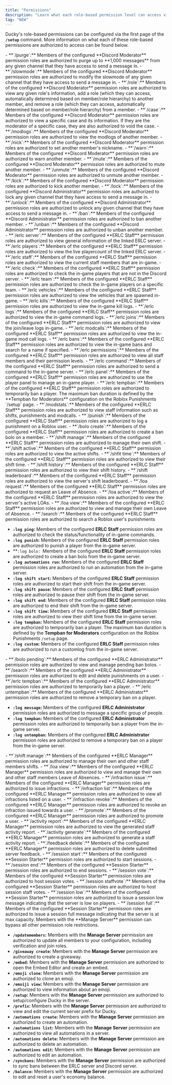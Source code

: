 ```yaml
---
title: "Permissions"
description: "Learn what each role-based permission level can access via Ducky."
tag: "NEW"
---
```


Ducky's role-based permissions can be configured via the first page of the **`/setup`** command. More information on what each of these role-based permissions are authorized to access can be found below.

<Accordion title="Discord Moderator Roles" icon="hammer">
  - **`/purge`:** Members of the configured **Discord Moderator** permission roles are authorized to purge up to **1,000 messages** from any given channel that they have access to send a message in.
  - **`/slowmode`:** Members of the configured **Discord Moderator** permission roles are authorized to modify the slowmode of any given channel that they have access to send a message in.
  - **`/role`:** Members of the configured **Discord Moderator** permission roles are authorized to view any given role's information, add a role (which they can access, automatically determined based on member/role hierarchy) to another member, and remove a role (which they can access, automatically determined based on member/role hierarchy) from a member.
  - **`/case`:** Members of the configured **Discord Moderator** permission roles are authorized to view a specific case and its information. If they are the moderator of a specific case, they are also authorized to void the case.
  - **`/modlogs`:** Members of the configured **Discord Moderator** permission roles are authorized to view the modlogs of another member.
  - **`/nick`:** Members of the configured **Discord Moderator** permission roles are authorized to set another member's nickname.
  - **`/warn`:** Members of the configured **Discord Moderator** permission roles are authorized to warn another member.
  - **`/mute`:** Members of the configured **Discord Moderator** permission roles are authorized to mute another member.
  - **`/unmute`:** Members of the configured **Discord Moderator** permission roles are authorized to unmute another member.
  - **`/kick`:** Members of the configured **Discord Moderator** permission roles are authorized to kick another member.
</Accordion>

<Accordion title="Discord Administrator Roles" icon="shield">
  - **`/lock`:** Members of the configured **Discord Administrator** permission roles are authorized to lock any given channel that they have access to send a message in.
  - **`/unlock`:** Members of the configured **Discord Administrator** permission roles are authorized to unlock any given channel that they have access to send a message in.
  - **`/ban`:** Members of the configured **Discord Administrator** permission roles are authorized to ban another member.
  - **`/unban`:** Members of the configured **Discord Administrator** permission roles are authorized to unban another member.
</Accordion>

<Accordion title="ERLC Staff Roles" icon="Hammer">
  - **`/erlc server`:** Members of the configured **ERLC Staff** permission roles are authorized to view general information of the linked ERLC server.
  - **`/erlc players`:** Members of the configured **ERLC Staff** permission roles are authorized to view the live playercount of the linked ERLC server.
  - **`/erlc staff`:** Members of the configured **ERLC Staff** permission roles are authorized to view the current staff members that are in-game.
  - **`/erlc check`:** Members of the configured **ERLC Staff** permission roles are authorized to check the in-game players that are not in the Discord server.
  - **`/erlc team`:** Members of the configured **ERLC Staff** permission roles are authorized to check the in-game players on a specific team.
  - **`/erlc vehicles`:** Members of the configured **ERLC Staff** permission roles are authorized to view the vehicles that are spawned in-game.
  - **`/erlc kills`:** Members of the configured **ERLC Staff** permission roles are authorized to view the in-game kill logs.
  - **`/erlc logs`:** Members of the configured **ERLC Staff** permission roles are authorized to view the in-game command logs.
  - **`/erlc joins`:** Members of the configured **ERLC Staff** permission roles are authorized to view the join/leave logs in-game.
  - **`/erlc modcalls`:** Members of the configured **ERLC Staff** permission roles are authorized to view the in-game mod call logs.
  - **`/erlc bans`:** Members of the configured **ERLC Staff** permission roles are authorized to view the in-game bans and search for a name if specified.
  - **`/erlc permissions`:** Members of the configured **ERLC Staff** permission roles are authorized to view all staff members and their permission levels.
  - **`/erlc command`:** Members of the configured **ERLC Staff** permission roles are authorized to send a command to the in-game server.
  - **`/erlc panel`:** Members of the configured **ERLC Staff** permission roles are authorized to use the player panel to manage an in-game player.
  - **`/erlc tempban`:** Members of the configured **ERLC Staff** permission roles are authorized to temporarily ban a player. The maximum ban duration is defined by the **Tempban for Moderators** configuration on the Roblox Punishments `/setup` page.
  - **`/modstats`:** Members of the configured **ERLC Staff** permission roles are authorized to view staff information such as shifts, punishments and modcalls.
  - **`/punish`:** Members of the configured **ERLC Staff** permission roles are authorized to log a punishment on a Roblox user.
  - **`/bolo create`:** Members of the configured **ERLC Staff** permission roles are authorized to create a ban bolo on a member.
  - **`/shift manage`:** Members of the configured **ERLC Staff** permission roles are authorized to manage their own shift.
  - **`/shift active`:** Members of the configured **ERLC Staff** permission roles are authorized to view the active shifts.
  - **`/shfit time`:** Members of the configured **ERLC Staff** permission roles are authorized to view their shift time.
  - **`/shift history`:** Members of the configured **ERLC Staff** permission roles are authorized to view their shift history.
  - **`/shift leaderboard`:** Members of the configured **ERLC Staff** permission roles are authorized to view the server's shift leaderboard.
  - **`/loa request`:** Members of the configured **ERLC Staff** permission roles are authorized to request an Leave of Absence.
  - **`/loa active`:** Members of the configured **ERLC Staff** permission roles are authorized to view the server's active LOAs.
  - **`/loa view`:** Members of the configured **ERLC Staff** permission roles are authorized to view and manage their own Leave of Absence.
  - **`/search`:** Members of the configured **ERLC Staff** permission roles are authorized to search a Roblox user's punishments

  - **`:log ping`:** Members of the configured **ERLC Staff** permission roles are authorized to check the status/functionality of in-game commands.
  - **`:log punish`:** Members of the configured **ERLC Staff** permission roles are authorized to punish a player from the in-game server.
  - **`:log bolo: `Members of the configured **ERLC Staff** permission roles are authorized to create a ban bolo from the in-game server.
  - **`:log automations run`:** Members of the configured **ERLC Staff** permission roles are authorized to run an automation from the in-game server.
  - **`:log shift start`:** Members of the configured **ERLC Staff** permission roles are authorized to start their shift from the in-game server.
  - **`:log shift pause`:** Members of the configured **ERLC Staff** permission roles are authorized to pause their shift from the in-game server.
  - **`:log shift end`:** Members of the configured **ERLC Staff** permission roles are authorized to end their shift from the in-game server.
  - **`:log shift time`:** Members of the configured **ERLC Staff** permission roles are authorized to view their shift time from the in-game server.
  - **`:log tempban`:** Members of the configured **ERLC Staff** permission roles are authorized to temporarily ban a player. The maximum ban duration is defined by the **Tempban for Moderators** configuration on the Roblox Punishments `/setup` page.
  - **`:log custom`:** Members of the configured **ERLC Staff** permission roles are authorized to run a customlog from the in-game server.
</Accordion>

<Accordion title="ERLC Administrator Roles" icon="Shield">
  - **`/bolo pending`:** Members of the configured **ERLC Administrator** permission roles are authorized to view and manage pending ban bolos.
  - **`/search`:** Members of the configured **ERLC Administrator** permission roles are authorized to edit and delete punishments on a user.
  - **`/erlc tempban`:** Members of the configured **ERLC Administrator** permission roles are authorized to temporarily ban a player.
  - **`/erlc untempban`:**  Members of the configured **ERLC Administrator** permission roles are authorized to remove a temporary ban on a player.

  - **`:log message`:** Members of the configured **ERLC Administrator** permission roles are authorized to message a specific group of people.
  - **`:log tempban`:** Members of the configured **ERLC Administrator** permission roles are authorized to temporarily ban a player from the in-game server.
  - **`:log untempban`:** Members of the configured **ERLC Administrator** permission roles are authorized to remove a temporary ban on a player from the in-game server.
</Accordion>

<Accordion title="ERLC Manager Roles" icon="gear">
  - **`/shift manage`:** Members of the configured **ERLC Manager** permission roles are authorized to manage their own and other staff members shifts.
  - **`/loa view`:** Members of the configured **ERLC Manager** permission roles are authorized to view and manage their own and other staff members Leave of Absences.
  - **`/infraction issue`:** Members of the configured **ERLC Manager** permission roles are authorized to issue infractions.
  - **`/infraction list`:** Members of the configured **ERLC Manager** permission roles are authorized to view all infractions listed on a user.
  - **`/infraction revoke`:** Members of the configured **ERLC Manager** permission roles are authorized to revoke an infraction issued towards a user.
  - **`/promote`:** Members of the configured **ERLC Manager** permission roles are authorized to promote a user.
  - **`/activity report`:** Members of the configured **ERLC Manager** permission roles are authorized to view the generated staff activity report.
  - **`/activity generate`:** Members of the configured **ERLC Manager** permission roles are authorized to generate a staff activity report.
  - **`/feedback delete`:** Members of the configured **ERLC Manager** permission roles are authorized to delete submitted server feedback.
</Accordion>

<Accordion title="Session Starter Roles" icon="gamepad" iconType="regular">
  - **`/session start`:** Members of the configured **Session Starter** permission roles are authorized to start sessions.
  - **`/session end`:** Members of the configured **Session Starter** permission roles are authorized to end sessions.
  - **`/session vote`:** Members of the configured **Session Starter** permission roles are authorized to host session votes.
  - **`/session staffvote`:** Members of the configured **Session Starter** permission roles are authorized to host session staff votes.
  - **`/session low`:** Members of the configured **Session Starter** permission roles are authorized to issue a session low message indicating that the server is low on players.
  - **`/session full`:** Members of the configured **Session Starter** permission roles are authorized to issue a session full message indicating that the server is at max capacity.
</Accordion>

<Accordion title="Manage Server Permissions" icon="gear">
  <Note>
    Members with the **Manage Server** permission can bypass all other permission role restrictions.
  </Note>

  - **`/updatemembers`:** Members with the **Manage Server** permission are authorized to update all members to your configuration, including verification and join roles.
  - **`/giveaway create`:** Members with the **Manage Server** permission are authorized to create a giveaway.
  - **`/embed`:** Members with the **Manage Server** permission are authorized to open the Embed Editor and create an embed.
  - **`/emoji clone`:** Members with the **Manage Server** permission are authorized to clone an emoji.
  - **`/emoiji view`:** Members with the **Manage Server** permission are authorized to view information about an emoji.
  - **`/setup`:** Members with the **Manage Server** permission are authorized to setup/configure Ducky in the server.
  - **`/prefix`:** Members with the **Manage Server** permission are authorized to view and edit the current server prefix for Ducky.
  - **`/automations create`:** Members with the **Manage Server** permission are authorized to create an automation.
  - **`/automations list`:** Members with the **Manage Server** permission are authorized to view all automations in a server.
  - **`/automations delete`:** Members with the **Manage Server** permission are authorized to delete an automation.
  - **`/automations edit`:** Members with the **Manage Server** permission are authorized to edit an automation.
  - **`/syncbans`:** Members with the **Manage Server** permission are authorized to sync bans between the ERLC server and Discord server.
  - **`/balance`:** Members with the **Manage Server** permission are authorized to edit and reset a user's economy balance.
</Accordion>